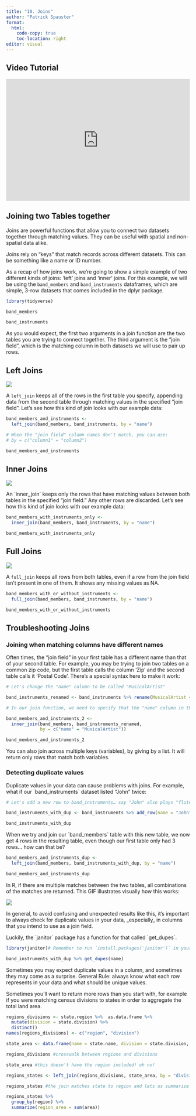 ```yaml
---
title: "10. Joins"
author: "Patrick Spauster"
format:
  html:
    code-copy: true
    toc-location: right
editor: visual
---
```


## Video Tutorial

```{=html}
<div style="max-width:608px"><div style="position:relative;padding-bottom:66.118421052632%"><iframe id="kaltura_player" src="https://cdnapisec.kaltura.com/p/1674401/sp/167440100/embedIframeJs/uiconf_id/23435151/partner_id/1674401?iframeembed=true&playerId=kaltura_player&entry_id=1_0c9gmqct&flashvars[streamerType]=auto&amp;flashvars[localizationCode]=en&amp;flashvars[sideBarContainer.plugin]=true&amp;flashvars[sideBarContainer.position]=left&amp;flashvars[sideBarContainer.clickToClose]=true&amp;flashvars[chapters.plugin]=true&amp;flashvars[chapters.layout]=vertical&amp;flashvars[chapters.thumbnailRotator]=false&amp;flashvars[streamSelector.plugin]=true&amp;flashvars[EmbedPlayer.SpinnerTarget]=videoHolder&amp;flashvars[dualScreen.plugin]=true&amp;flashvars[LeadWithHLSOnFlash]=true&amp;flashvars[Kaltura.addCrossoriginToIframe]=true&amp;&wid=1_9o78atzo" width="608" height="402" allowfullscreen webkitallowfullscreen mozAllowFullScreen allow="autoplay *; fullscreen *; encrypted-media *" sandbox="allow-downloads allow-forms allow-same-origin allow-scripts allow-top-navigation allow-pointer-lock allow-popups allow-modals allow-orientation-lock allow-popups-to-escape-sandbox allow-presentation allow-top-navigation-by-user-activation" frameborder="0" title="8. group by summarize" style="position:absolute;top:0;left:0;width:100%;height:100%"></iframe></div></div>
```
## Joining two Tables together

Joins are powerful functions that allow you to connect two datasets together through matching values. They can be useful with spatial and non-spatial data alike.

Joins rely on "keys" that match records across different datasets. This can be something like a name or ID number.

As a recap of how joins work, we're going to show a simple example of two different kinds of joins: 'left' joins and 'inner' joins. For this example, we will be using the `band_members` and `band_instruments` dataframes, which are simple, 3-row datasets that comes included in the dplyr package.

```r
library(tidyverse)

band_members

band_instruments
```

As you would expect, the first two arguments in a join function are the two tables you are trying to connect together. The third argument is the "join field", which is the matching column in both datasets we will use to pair up rows.

## Left Joins

![](https://raw.githubusercontent.com/gadenbuie/tidyexplain/main/images/left-join.gif)

A `left_join` keeps all of the rows in the first table you specify, appending data from the second table through matching values in the specified "join field". Let's see how this kind of join looks with our example data:

```r
band_members_and_instruments <- 
  left_join(band_members, band_instruments, by = "name")

# When the "join field" column names don't match, you can use:
# by = c("column1" = "column2")

band_members_and_instruments
```

## Inner Joins

![](https://raw.githubusercontent.com/gadenbuie/tidyexplain/main/images/inner-join.gif)

An \`inner_join\` keeps only the rows that have matching values between both tables in the specified "join field." Any other rows are discarded. Let's see how this kind of join looks with our example data:

```r
band_members_with_instruments_only <- 
  inner_join(band_members, band_instruments, by = "name")

band_members_with_instruments_only
```

## Full Joins

![](https://raw.githubusercontent.com/gadenbuie/tidyexplain/main/images/full-join.gif)

A `full_join` keeps all rows from both tables, even if a row from the join field isn't present in one of them. It shows any missing values as NA.

```r
band_members_with_or_without_instruments <- 
  full_join(band_members, band_instruments, by = "name")

band_members_with_or_without_instruments
```

## Troubleshooting Joins

### Joining when matching columns have different names

Often times, the "join field" in your first table has a different name than that of your second table. For example, you may be trying to join two tables on a common zip code, but the first table calls the column 'Zip' and the second table calls it 'Postal Code'. There's a special syntax here to make it work:

```r
# Let's change the "name" column to be called "MusicalArtist"

band_instruments_renamed <- band_instruments %>% rename(MusicalArtist = name)

# In our join function, we need to specify that the "name" column in the first table matches up with the "MusicalArtist" column in the second table. We do that by setting our "by" parameter differently:

band_members_and_instruments_2 <- 
  inner_join(band_members, band_instruments_renamed, 
             by = c("name" = "MusicalArtist"))

band_members_and_instruments_2

```

You can also join across multiple keys (variables), by giving by a list. It will return only rows that match both variables.

### Detecting duplicate values

Duplicate values in your data can cause problems with joins. For example, what if our \`band_instruments\` dataset listed "John" twice:

```r
# Let's add a new row to band_instruments… say "John" also plays "flute"

band_instruments_with_dup <- band_instruments %>% add_row(name = "John", plays = "flute")

band_instruments_with_dup
```

When we try and join our \`band_members\` table with this new table, we now get 4 rows in the resulting table, even though our first table only had 3 rows... how can that be?

```r
band_members_and_instruments_dup <- 
  left_join(band_members, band_instruments_with_dup, by = "name")

band_members_and_instruments_dup
```

In R, if there are multiple matches between the two tables, all combinations of the matches are returned. This GIF illustrates visually how this works:

![](https://raw.githubusercontent.com/gadenbuie/tidyexplain/main/images/left-join-extra.gif)

In general, to avoid confusing and unexpected results like this, it's important to always check for duplicate values in your data, \_especially\_ in columns that you intend to use as a join field.

Luckily, the \`janitor\` package has a function for that called \`get_dupes\`.

```r
library(janitor)# Remember to run `install.packages('janitor')` in your console if you've

band_instruments_with_dup %>% get_dupes(name)
```

Sometimes you may expect duplicate values in a column, and sometimes they may come as a surprise. General Rule: always know what each row represents in your data and what should be unique values.

Sometimes you'll want to return more rows than you start with, for example if you were matching census divisions to states in order to aggregate the total land area.

```r
regions_divisions <- state.region %>%  as.data.frame %>% 
  mutate(division = state.division) %>% 
  distinct()
names(regions_divisions) <- c("region", "division")

state_area <- data.frame(name = state.name, division = state.division, area = state.area)

```

```r
regions_divisions #crosswalk between regions and divisions

state_area #this doesn't have the region included! oh no!

regions_states <- left_join(regions_divisions, state_area, by = "division")

regions_states #the join matches state to region and lets us summarize

regions_states %>% 
  group_by(region) %>% 
  summarize(region_area = sum(area))
```
